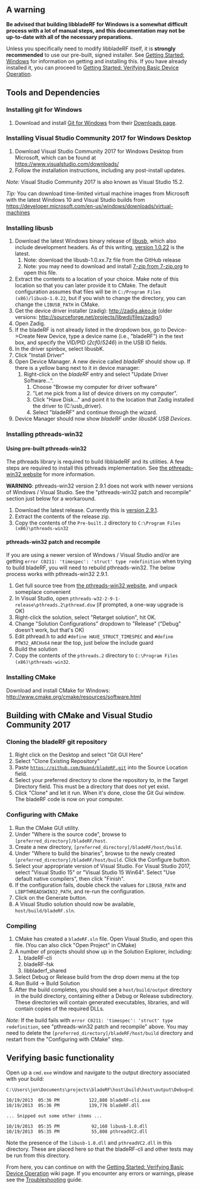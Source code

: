 == A warning ==
'''Be advised that building libbladeRF for Windows is a somewhat difficult process with a lot of manual steps, and this documentation may not be up-to-date with all of the necessary preparations.'''

Unless you specifically need to modify libbladeRF itself, it is '''strongly recommended''' to use our pre-built, signed installer.  See [[Getting Started: Windows]] for information on getting and installing this.  If you have already installed it, you can proceed to [[Getting Started: Verifying Basic Device Operation]].

== Tools and Dependencies ==

=== Installing git for Windows ===
# Download and install [https://git-scm.com/ Git for Windows] from their [https://git-scm.com/downloads Downloads page].

=== Installing Visual Studio Community 2017 for Windows Desktop ===
# Download Visual Studio Community 2017 for Windows Desktop from Microsoft, which can be found at https://www.visualstudio.com/downloads/
# Follow the installation instructions, including any post-install updates.

''Note:'' Visual Studio Community 2017 is also known as Visual Studio 15.2.

''Tip:'' You can download time-limited virtual machine images from Microsoft with the latest Windows 10 and Visual Studio builds from https://developer.microsoft.com/en-us/windows/downloads/virtual-machines

=== Installing libusb ===
# Download the latest Windows binary release of [http://libusb.info/ libusb], which also include development headers. As of this writing, [https://github.com/libusb/libusb/releases/tag/v1.0.22 version 1.0.22] is the latest.
## Note: download the libusb-1.0.xx.7z file from the GitHub release
## Note: you may need to download and install [http://www.7-zip.org/ 7-zip from 7-zip.org] to open this file.
# Extract the contents to a location of your choice. Make note of this location so that you can later provide it to CMake. The default configuration assumes that files will be in <code>C:/Program Files (x86)/libusb-1.0.22</code>, but if you wish to change the directory, you can change the <code>LIBUSB_PATH</code> in CMake.
# Get the device driver installer (zadig): http://zadig.akeo.ie (older versions: http://sourceforge.net/projects/libwdi/files/zadig/)
# Open Zadig. 
# If the bladeRF is not already listed in the dropdown box, go to Device->Create New Device, type a device name (i.e., "bladeRF") in the text box, and specify the VID/PID (''2cf0''/''5246'') in the USB ID fields.
# In the driver spinbox, select libusbK.
# Click "Install Driver"
# Open Device Manager.  A new device called ''bladeRF'' should show up. If there is a yellow bang next to it in device manager:
## Right-click on the ''bladeRF'' entry and select "Update Driver Software...".  
### Choose "Browse my computer for driver software"
### "Let me pick from a list of device drivers on my computer".  
### Click "Have Disk..." and point it to the location that Zadig installed the driver to (C:\usb_driver).  
### Select "bladeRF" and continue through the wizard.
# Device Manager should now show ''bladeRF'' under ''libusbK USB Devices''.

=== Installing pthreads-win32 ===
==== Using pre-built pthreads-win32 ====
The pthreads library is required to build libbladeRF and its utilities. A few steps are required to install this pthreads implementation. See [http://www.sourceware.org/pthreads-win32/ the pthreads-win32 website] for more information.

'''WARNING''': pthreads-win32 version 2.9.1 does not work with newer versions of Windows / Visual Studio.  See the "pthreads-win32 patch and recompile" section just below for a workaround.

# Download the latest release. Currently this is [ftp://sourceware.org/pub/pthreads-win32/pthreads-w32-2-9-1-release.zip version 2.9.1].
# Extract the contents of the release zip.
# Copy the contents of the <code>Pre-built.2</code> directory to <code>C:\Program Files (x86)\pthreads-win32</code>

==== pthreads-win32 patch and recompile ====
If you are using a newer version of Windows / Visual Studio and/or are getting <code>error C0211: 'timespec': 'struct' type redefinition</code> when trying to build bladeRF, you will need to rebuild pthreads-win32. The below process works with pthreads-win32 2.9.1.

# Get full source tree from [http://www.sourceware.org/pthreads-win32/ the pthreads-win32 website], and unpack someplace convenient
# In Visual Studio, open <code>pthreads-w32-2-9-1-release\pthreads.2\pthread.dsw</code> (if prompted, a one-way upgrade is OK)
# Right-click the solution, select "Retarget solution", hit OK.
# Change "Solution Configurations" dropdown to "Release" ("Debug" doesn't work, but that's OK)
# Edit pthread.h to add <code>#define HAVE_STRUCT_TIMESPEC</code> and <code>#define PTW32_ARCHx64</code> near the top, just below the include guard
# Build the solution
# Copy the contents of the <code>pthreads.2</code> directory to <code>C:\Program Files (x86)\pthreads-win32</code>.

=== Installing CMake ===
Download and install CMake for Windows: 
http://www.cmake.org/cmake/resources/software.html

== Building with CMake and Visual Studio Community 2017 ==

=== Cloning the bladeRF git repository ===
# Right click on the Desktop and select "Git GUI Here"
# Select "Clone Existing Repository"
# Paste <code>https://github.com/Nuand/bladeRF.git</code> into the Source Location field.
# Select your preferred directory to clone the repository to, in the Target Directory field. This must be a directory that does not yet exist.
# Click "Clone" and let it run. When it's done, close the Git Gui window. The bladeRF code is now on your computer.

=== Configuring with CMake ===
# Run the CMake GUI utility. 
# Under "Where is the source code", browse to <code>[preferred_directory]/bladeRF/host</code>. 
# Create a new directory, <code>[preferred_directory]/bladeRF/host/build</code>. 
# Under "Where to build the binaries", browse to the newly created <code>[preferred_directory]/bladeRF/host/build</code>. Click the Configure button. 
# Select your appropriate version of Visual Studio.  For Visual Studio 2017, select "Visual Studio 15" or "Visual Studio 15 Win64".  Select "Use default native compilers", then click "Finish".
# If the configuration fails, double check the values for <code>LIBUSB_PATH</code> and <code>LIBPTHREADSWIN32_PATH</code>, and re-run the configuration.
# Click on the Generate button.
# A Visual Studio solution should now be available, <code>host/build/bladeRF.sln</code>.

=== Compiling ===
# CMake has created a <code>bladeRF.sln</code> file.  Open Visual Studio, and open this file. (You can also click "Open Project" in CMake)
# A number of projects should show up in the Solution Explorer, including:
## bladeRF-cli
## bladeRF-fsk
## libbladerf_shared
# Select Debug or Release build from the drop down menu at the top
# Run Build -> Build Solution
# After the build completes, you should see a <code>host/build/output</code> directory in the build directory, containing either a Debug or Release subdirectory. These directories will contain generated executables, libraries, and will contain copies of the required DLLs.

''Note'': If the build fails with <code>error C0211: 'timespec': 'struct' type redefinition</code>, see "pthreads-win32 patch and recompile" above.  You may need to delete the <code>[preferred_directory]/bladeRF/host/build</code> directory and restart from the "Configuring with CMake" step.

== Verifying basic functionality ==
Open up a <code>cmd.exe</code> window and navigate to the output directory associated with your build:

<pre>
C:\Users\jon\Documents\projects\bladeRF\host\build\host\output\Debug>dir

10/19/2013  05:36 PM           122,880 bladeRF-cli.exe
10/19/2013  05:36 PM           139,776 bladeRF.dll

... Snipped out some other items ...

10/19/2013  05:35 PM            92,160 libusb-1.0.dll
10/19/2013  05:35 PM            55,808 pthreadVC2.dll

</pre>

Note the presence of the <code>libusb-1.0.dll</code> and <code>pthreadVC2.dll</code> in this directory. These are placed here so that the bladeRF-cli and other tests may be run from this directory.

From here, you can continue on with the [[Getting Started: Verifying Basic Device Operation]] wiki page. If you encounter any errors or warnings, please see the [[Troubleshooting]] guide.
